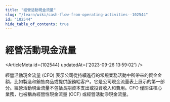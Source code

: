 ```yaml
---
title: "經營活動現金流量"
slug: "/learn/wiki/cash-flow-from-operating-activities--102544"
id: "102544"
hide_table_of_contents: true
---
```



# 經營活動現金流量

<ArticleMeta id={102544} updatedAt={'2023-09-26 13:59:02'} />
<div className='border-solid border-b border-t-0 my-4 border-[var(--ifm-color-gray-300)]' />

經營活動現金流量 (CFO) 表示公司從持續進行的常規業務活動中所帶來的資金金額，比如製造和銷售商品或提供服務給客户。它是公司現金流量表上展示的第一部分。經營活動現金流量不包括長期資本支出或投資收入和費用。CFO 僅關注核心業務，也被稱為經營性現金流量 (OCF) 或經營活動淨現金流量。
